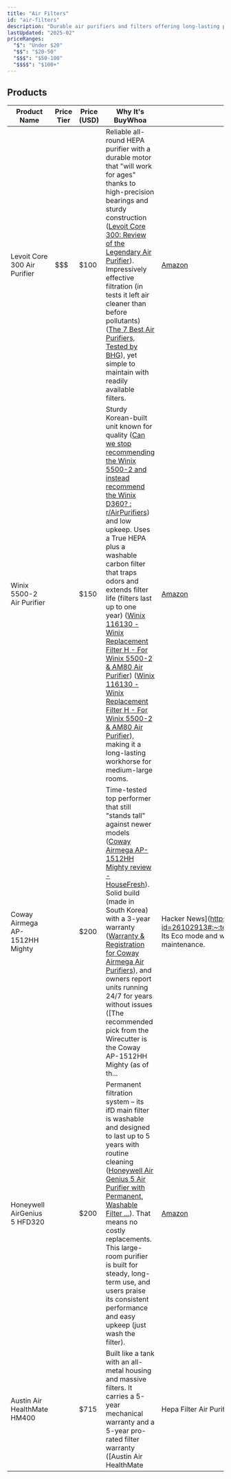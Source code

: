 ```yaml
---
title: "Air Filters"
id: "air-filters"
description: "Durable air purifiers and filters offering long-lasting performance and easy maintenance."
lastUpdated: "2025-02"
priceRanges:
  "$": "Under $20"
  "$$": "$20-50"
  "$$$": "$50-100"
  "$$$$": "$100+"
---
```


## Products

| Product Name | Price Tier | Price (USD) | Why It's BuyWhoa | Link |
|--------------|------------|-------------|------------------|------|
| Levoit Core 300 Air Purifier | $$$ | $100 | Reliable all-round HEPA purifier with a durable motor that "will work for ages" thanks to high-precision bearings and sturdy construction ([Levoit Core 300: Review of the Legendary Air Purifier](https://www.airpurifierfirst.com/review/levoit-core-300/#:~:text=,com%20%2F%20Milan%20Antonic)). Impressively effective filtration (in tests it left air cleaner than before pollutants) ([The 7 Best Air Purifiers, Tested by BHG](https://www.bhg.com/homekeeping/house-cleaning/cleaning-products-tools/best-air-purifiers-cleaner-home/#:~:text=The%20Levoit%20was%20so%20effective,5)), yet simple to maintain with readily available filters. | [Amazon](https://www.amazon.com/dp/B07VVK39F7?tag=buywhoa-20) |
| Winix 5500-2 Air Purifier | $$$$ | $150 | Sturdy Korean-built unit known for quality ([Can we stop recommending the Winix 5500-2 and instead recommend the Winix D360? : r/AirPurifiers](https://www.reddit.com/r/AirPurifiers/comments/w9s3ac/can_we_stop_recommending_the_winix_55002_and/#:~:text=filter%20element,which%20has%20good%20manufacturing%20quality)) and low upkeep. Uses a True HEPA plus a washable carbon filter that traps odors and extends filter life (filters last up to one year) ([Winix 116130 - Winix Replacement Filter H - For Winix 5500-2 & AM80 Air Purifier](https://www.winixamerica.com/product/filter-h-116130/?add-to-cart=183191&bvstate=pg:2/ct:r&srsltid=AfmBOooauDLNu2Y-ECTXxHTkQoPB2mzk-j08YjzcYfOFDz1YY1LTbTMG#:~:text=,Filter%20once%20every%2012%20months)) ([Winix 116130 - Winix Replacement Filter H - For Winix 5500-2 & AM80 Air Purifier](https://www.winixamerica.com/product/filter-h-116130/?add-to-cart=183191&bvstate=pg:2/ct:r&srsltid=AfmBOooauDLNu2Y-ECTXxHTkQoPB2mzk-j08YjzcYfOFDz1YY1LTbTMG#:~:text=dust%2C%20smoke%2C%20pet%20dander%2C%20and,the%20True%20HEPA%20Filter%20life)), making it a long-lasting workhorse for medium-large rooms. | [Amazon](https://www.amazon.com/dp/B01D8DAYII?tag=buywhoa-20) |
| Coway Airmega AP-1512HH Mighty | $$$$ | $200 | Time-tested top performer that still "stands tall" against newer models ([Coway Airmega AP-1512HH Mighty review - HouseFresh](https://housefresh.com/coway-airmega-ap-1512hh-review/#:~:text=Coway%20has%20proven%20itself%20time,more%20current%20units%20out%20there)). Solid build (made in South Korea) with a 3-year warranty ([Warranty & Registration for Coway Airmega Air Purifiers](https://cowaymega.ca/pages/back-up-of-warranty-registration-before-02-05-2024?srsltid=AfmBOopjXS3MIu9zB0I5ANiK65CQcs8au-Bd1sI5aDacR0Pi38iI1iep#:~:text=Limited%20Warranty%20,1216L%2C%20160%2C%20150%2C)), and owners report units running 24/7 for years without issues ([The recommended pick from the Wirecutter is the Coway AP-1512HH Mighty (as of th... | Hacker News](https://news.ycombinator.com/item?id=26102913#:~:text=s0rce%20%20%2039%20,next%20%5B%E2%80%93)). Its Eco mode and washable pre-filter further enhance longevity and easy maintenance. | [Amazon](https://www.amazon.com/dp/B01728NLRG?tag=buywhoa-20) |
| Honeywell AirGenius 5 HFD320 | $$$$ | $200 | Permanent filtration system – its ifD main filter is washable and designed to last up to 5 years with routine cleaning ([Honeywell Air Genius 5 Air Purifier with Permanent, Washable Filter ...](https://www.amazon.com/Honeywell-HFD320-Genius-Purifier-sq-ft/dp/B009P7SVHS#:~:text=Honeywell%20Air%20Genius%205%20Air,Brief%20content)). That means no costly replacements. This large-room purifier is built for steady, long-term use, and users praise its consistent performance and easy upkeep (just wash the filter). | [Amazon](https://www.amazon.com/dp/B009P7SVHS?tag=buywhoa-20) |
| Austin Air HealthMate HM400 | $$$$ | $715 | Built like a tank with an all-metal housing and massive filters. It carries a 5-year mechanical warranty and a 5-year pro-rated filter warranty ([Austin Air HealthMate | Hepa Filter Air Purifier | Sheffield Pottery](https://www.sheffield-pottery.com/products/austin-air-healthmate-400-replacement-filter-aahm?srsltid=AfmBOoqxltouCDF-IqvgkMdYZMn-RIT9dZTIYv8Jukpl6zwwi2-nZ1m-#:~:text=massive%20HEPA%20super,48%20states%20from%20Sheffield%20Pottery)) – unmatched in the industry. Its industrial-grade HEPA and carbon filtration (15 lbs of carbon) are made to run 24/7 for years, making it a go-to for durability and heavy-duty air cleaning. | [Amazon](https://www.amazon.com/dp/B0007Y830I?tag=buywhoa-20) |